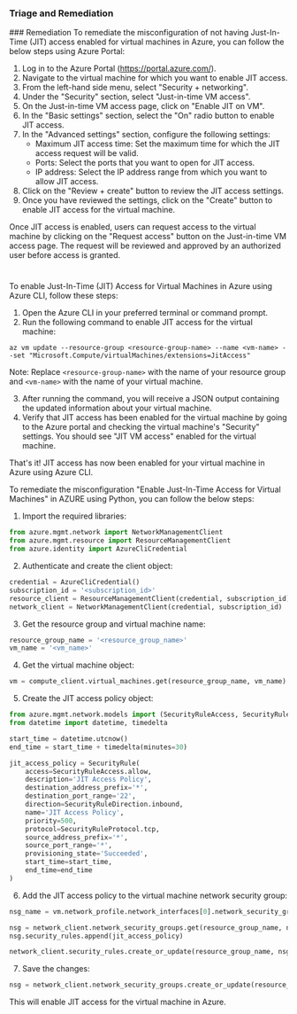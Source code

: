 
### Triage and Remediation
<Tabs>
<Tab title='Remediation'>
### Remediation

<AccordionGroup>
<Accordion title='Using Console' defaultOpen='true'>
To remediate the misconfiguration of not having Just-In-Time (JIT) access enabled for virtual machines in Azure, you can follow the below steps using Azure Portal:

1. Log in to the Azure Portal (https://portal.azure.com/).
2. Navigate to the virtual machine for which you want to enable JIT access.
3. From the left-hand side menu, select "Security + networking".
4. Under the "Security" section, select "Just-in-time VM access".
5. On the Just-in-time VM access page, click on "Enable JIT on VM".
6. In the "Basic settings" section, select the "On" radio button to enable JIT access.
7. In the "Advanced settings" section, configure the following settings:
   - Maximum JIT access time: Set the maximum time for which the JIT access request will be valid.
   - Ports: Select the ports that you want to open for JIT access.
   - IP address: Select the IP address range from which you want to allow JIT access.
8. Click on the "Review + create" button to review the JIT access settings.
9. Once you have reviewed the settings, click on the "Create" button to enable JIT access for the virtual machine.

Once JIT access is enabled, users can request access to the virtual machine by clicking on the "Request access" button on the Just-in-time VM access page. The request will be reviewed and approved by an authorized user before access is granted.

#
</Accordion>

<Accordion title='Using CLI'>
To enable Just-In-Time (JIT) Access for Virtual Machines in Azure using Azure CLI, follow these steps:

1. Open the Azure CLI in your preferred terminal or command prompt.
2. Run the following command to enable JIT access for the virtual machine:

```
az vm update --resource-group <resource-group-name> --name <vm-name> --set "Microsoft.Compute/virtualMachines/extensions=JitAccess"
```

Note: Replace `<resource-group-name>` with the name of your resource group and `<vm-name>` with the name of your virtual machine.

3. After running the command, you will receive a JSON output containing the updated information about your virtual machine.
4. Verify that JIT access has been enabled for the virtual machine by going to the Azure portal and checking the virtual machine's "Security" settings. You should see "JIT VM access" enabled for the virtual machine.

That's it! JIT access has now been enabled for your virtual machine in Azure using Azure CLI.
</Accordion>

<Accordion title='Using Python'>
To remediate the misconfiguration "Enable Just-In-Time Access for Virtual Machines" in AZURE using Python, you can follow the below steps:

1. Import the required libraries:

```python
from azure.mgmt.network import NetworkManagementClient
from azure.mgmt.resource import ResourceManagementClient
from azure.identity import AzureCliCredential
```

2. Authenticate and create the client object:

```python
credential = AzureCliCredential()
subscription_id = '<subscription_id>'
resource_client = ResourceManagementClient(credential, subscription_id)
network_client = NetworkManagementClient(credential, subscription_id)
```

3. Get the resource group and virtual machine name:

```python
resource_group_name = '<resource_group_name>'
vm_name = '<vm_name>'
```

4. Get the virtual machine object:

```python
vm = compute_client.virtual_machines.get(resource_group_name, vm_name)
```

5. Create the JIT access policy object:

```python
from azure.mgmt.network.models import (SecurityRuleAccess, SecurityRuleDirection, SecurityRuleProtocol, SecurityRule)
from datetime import datetime, timedelta

start_time = datetime.utcnow()
end_time = start_time + timedelta(minutes=30)

jit_access_policy = SecurityRule(
    access=SecurityRuleAccess.allow,
    description='JIT Access Policy',
    destination_address_prefix='*',
    destination_port_range='22',
    direction=SecurityRuleDirection.inbound,
    name='JIT Access Policy',
    priority=500,
    protocol=SecurityRuleProtocol.tcp,
    source_address_prefix='*',
    source_port_range='*',
    provisioning_state='Succeeded',
    start_time=start_time,
    end_time=end_time
)
```

6. Add the JIT access policy to the virtual machine network security group:

```python
nsg_name = vm.network_profile.network_interfaces[0].network_security_group.id.split('/')[-1]

nsg = network_client.network_security_groups.get(resource_group_name, nsg_name)
nsg.security_rules.append(jit_access_policy)

network_client.security_rules.create_or_update(resource_group_name, nsg_name, jit_access_policy.name, jit_access_policy)
```

7. Save the changes:

```python
nsg = network_client.network_security_groups.create_or_update(resource_group_name, nsg_name, nsg)
```

This will enable JIT access for the virtual machine in Azure.
</Accordion>

</AccordionGroup>
</Tab>
</Tabs>

